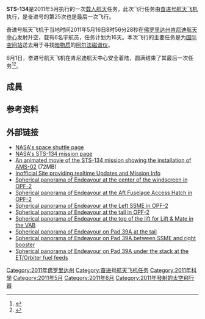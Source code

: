 {{expand|time=2011-05-18T08:06:25+00:00}}
{{noteTA
|G1=Aero
}}
{{Infobox spaceflight
| operator           = [[美国国家航空航天局|美国国家航空航天局]]
| name               = STS-134
| insignia           = STS-134 Patch.svg
| spacecraft         = {{OV|105}}
| crew_size          = 6
| launch_site        = 肯尼迪航天中心
| landing_site       = 
| launch_date        = 2011年5月16日，08:56:28 [[北美东部时区|EST]]<ref name=may16attempt>{{Cite web |url=http://www.abc15.com/dpp/news/national/endeavour-space-shuttle-launch-faces-more-delay |title=Endeavour space shuttle launch faces more delay |accessdate=2011-05-18 |archive-date=2011-05-09 |archive-url=https://web.archive.org/web/20110509195417/http://www.abc15.com/dpp/news/national/endeavour-space-shuttle-launch-faces-more-delay |dead-url=yes }}</ref><ref name=may8attempt>{{Cite web |url=http://www.nasaspaceflight.com/2011/05/sts-134-launch-slips-apu-troubleshooting-lca-fault/ |title=Launch slips to NET May 8 |accessdate=2011-05-18 |archive-date=2017-09-11 |archive-url=https://web.archive.org/web/20170911163000/https://www.nasaspaceflight.com/2011/05/sts-134-launch-slips-apu-troubleshooting-lca-fault/ |dead-url=no }}</ref><ref name=windows>{{Cite web |url=http://spaceflightnow.com/shuttle/sts134/fdf/134windows.html |title=STS-134 launch windows |accessdate=2011-05-18 |archive-date=2016-10-13 |archive-url=https://web.archive.org/web/20161013010917/http://spaceflightnow.com/shuttle/sts134/fdf/134windows.html |dead-url=no }}</ref><ref name="launchslip2">{{cite web | url=http://www.space.com/11524-nasa-space-shuttle-launch-delay-endeavour.html | title=NASA Delays Last Launch of Shuttle Endeavour Due to Malfunction | work=Space.com | accessdate=2011-04-29 | author=Moskowitz, Clara | archive-date=2019-03-05 | archive-url=https://web.archive.org/web/20190305134125/https://www.space.com/11524-nasa-space-shuttle-launch-delay-endeavour.html | dead-url=no }}</ref> （12:56:28 [[UTC|UTC]]）
| landing_date       = 2011年6月1日，02:35 AM [[北美东部时区|EST]]<ref name="landing">{{Cite web|url=http://www.nasa.gov/mission_pages/shuttle/launch/index.html|title=Space Shuttle Launch and Landing|accessdate=2011-05-16|publisher=NASA|archive-date=2019-05-17|archive-url=https://web.archive.org/web/20190517065303/https://www.nasa.gov/mission_pages/shuttle/launch/index.html|dead-url=no}}</ref> （06:35 [[协调世界时|UTC]]）
| mission_duration   = 16天17小时38分51秒
| orbit_periapsis    = {{convert|321|km}}<ref name="SATCAT"/>
| orbit_apoapsis     = {{convert|343|km}}<ref name="SATCAT"/>
| apsis              = 地
| orbit_reference    = [[地心轨道|地心轨道]]
| orbit_regime       = [[近地轨道|近地轨道]]
| orbit_inclination  = 51.6°
| orbit_period       = 91分钟
| orbit_epoch        = 2011年5月17日<ref name="SATCAT">{{cite web|url=http://planet4589.org/space/log/satcat.txt|title=Satellite Catalog|first=Jonathan|last=McDowell|work=Jonathan's Space Page|access-date=2013-05-24|archive-date=2003-10-11|archive-url=https://web.archive.org/web/20031011062901/http://planet4589.org/space/log/satcat.txt}}</ref>
| distance_travelled = 
| crew_photo         = STS-134_Official_Crew_Photo.jpg
| launch_mass        = {{convert|4524863|lbs|kg|order=flip}} (总计)<br />{{convert|268580|lbs|kg|order=flip}} (轨道器)<ref name="press_kit">{{Cite web |url=http://www.nasa.gov/pdf/538352main_sts134_presskit_508.pdf |title=STS-134 Press Kit |access-date=2011-05-16 |publisher=NASA |archive-date=2018-12-26 |archive-url=https://web.archive.org/web/20181226120713/https://www.nasa.gov/pdf/538352main_sts134_presskit_508.pdf }}</ref><ref name="obss" />
| landing_mass       = {{convert|203354|lbs|kg|order=flip}}<ref name="press_kit"/><ref name="obss">{{Cite web|url=http://www.nasaspaceflight.com/2009/06/sts-134-prcb-shuttle-ams-to-station/|title=STS-134: PRCB Baselines Penultimate Shuttle Flight to Take AMS to Station|access-date=2010-01-19|publisher=NASASpaceflight.com|year=2009|author=Chris Gebhardt|archive-date=2017-06-02|archive-url=https://web.archive.org/web/20170602111447/https://www.nasaspaceflight.com/2009/06/sts-134-prcb-shuttle-ams-to-station/}}</ref>
| payload_mass       = {{convert|34760|lbs|kg|order=flip}}<ref name="press_kit"/><ref name="obss" />

| crew_photo_caption = [[马克·凯利|马克·凯利]]（指挥官，前排中间）
| next_mission       = [[STS-135|STS-135]] [[File:STS-135_Patch.svg|30px]]
| programme          = [[美國太空梭計劃|美國太空梭計劃]]
| previous_mission   = [[STS-133|STS-133]] [[File:STS-133_patch.png|30px]]|
|}}

'''STS-134'''是2011年5月执行的一次[[载人航天|载人航天]]任务，此次飞行任务由[[奋进号航天飞机|奋进号航天飞机]]执行，是奋进号的第25次也是最后一次飞行。

奋进号航天飞机于当地时间2011年5月16日8时56分28秒在[[佛罗里达州|佛罗里达州]][[肯尼迪航天中心|肯尼迪航天中心]]发射升空，载有6名宇航员，任务计划为16天。本次飞行的主要任务是为[[国际空间站|国际空间站]]送去用于寻找[[暗物质|暗物质]]的[[阿尔法磁谱仪|阿尔法磁谱仪]]。

6月1日，奋进号航天飞机在肯尼迪航天中心安全着陆，圆满结束了其最后一次任务<ref>{{cite web | language = zh-cn | publisher = 新浪 | title = 美国奋进号航天飞机安全着陆 | url = http://news.sina.com.cn/w/2011-06-01/143522569614.shtml | date = 2011-06-01 | accessdate = 2011-07-08 | archive-date = 2011-06-04 | archive-url = https://web.archive.org/web/20110604213435/http://news.sina.com.cn/w/2011-06-01/143522569614.shtml | dead-url = no }}</ref><ref>{{Cite news |url=http://europe.chinadaily.com.cn/world/2011-05/19/content_12548046_2.htm |title=Shuttle Endeavour arrives at space station |accessdate=2021-11-15 |archive-date=2021-11-15 |archive-url=https://web.archive.org/web/20211115055315/http://europe.chinadaily.com.cn/world/2011-05/19/content_12548046_2.htm }}</ref>。

== 成員 ==
{{Spaceflight crew|terminology=太空人|position1=指揮官|crew1_up={{Flagicon|USA}} 馬克·E·-{zh-hk:基利;zh-tw:凱利;zh-cn:凯利;}-（Mark E. Kelly）|flights1_up=4|position2=飛行員|crew2_up={{Flagicon|USA}} 格里高利·H·-{zh-hk:莊遜;zh-tw:約翰遜;zh-cn:约翰逊;}-（Gregory H. Johnson）|flights2_up=2|position3=任務專家|crew3_up={{Flagicon|USA}} -{zh-hk:米高;zh-tw:麥可;zh-cn:迈克尔;}-·芬克  （Michael Fincke）|flights3_up=3|position4=任務專家|crew4_up={{Flagicon|ITA}} -{zh-hk:羅拔;zh-tw:羅伯特;zh-cn:羅伯特;}-·維托里（Roberto Vittori）|flights4_up=3|agency4_up=[[歐洲太空總署|歐洲太空總署]]|position5=任務專家|crew5_up={{Flagicon|USA}} 安德魯·佛爾斯圖爾（Andrew J. Feustel）|flights5_up=2|position6=任務專家|crew6_up={{Flagicon|USA}} 格里高利·查米托夫（Gregory Chamitoff）|flights6_up=2|notes='''註釋：''' <br />*2011年1月13日發生[[2011年圖森槍擊事件|圖森槍擊事件]]，馬克·-{zh-hk:基利;zh-tw:凱利;zh-cn:凯利;}-的妻子—[[美國眾議院|美國眾議員]][[嘉貝麗·吉佛斯|嘉貝麗·吉佛斯]]中鎗命危，美國太空總署隨即任命弗雷德里克·W·史達克考（Frederick W. Sturckow）為此次任務的後備指揮官<ref>{{cite web|url=http://www.nasa.gov/home/hqnews/2011/jan/HQ_11-015_Backup_Commander.html|title=NASA Announces Backup Commander For STS-134 Mission|date=2010-01-13|accessdate=2010-01-13|publisher=[[NASA|NASA]]|archive-date=2016-03-03|archive-url=https://web.archive.org/web/20160303233026/http://www.nasa.gov/home/hqnews/2011/jan/HQ_11-015_Backup_Commander.html|dead-url=no}}</ref>。 <br />*意大利人-{zh-hk:羅拔;zh-tw:羅伯特;zh-cn:羅伯特;}-·維托里是最後一位乘坐穿梭機的非美裔太空人。}}

==参考资料==
<references />
==外部链接==
{{commons}}
* [http://www.nasa.gov/mission_pages/shuttle/main/index.html NASA's space shuttle page]{{Wayback|url=http://www.nasa.gov/mission_pages/shuttle/main/index.html |date=20110726190430 }}
* [http://www.nasa.gov/mission_pages/shuttle/shuttlemissions/sts134/index.html NASA's STS-134 mission page]{{Wayback|url=http://www.nasa.gov/mission_pages/shuttle/shuttlemissions/sts134/index.html |date=20110517041828 }}
* [http://ams-02project.jsc.nasa.gov/Videos/STS134%20no%20sound%20-2.mov An animated movie of the STS-134 mission showing the installation of AMS-02]{{Wayback|url=http://ams-02project.jsc.nasa.gov/Videos/STS134%20no%20sound%20-2.mov |date=20110511205306 }} (72MB)
* [http://www.spaceflight101.com/ Inofficial Site providing realtime Updates and Mission Info]{{Wayback|url=http://www.spaceflight101.com/ |date=20110530025532 }}
* [https://web.archive.org/web/20110304164717/http://nasatech.net/EndeavourCWind110113/ Spherical panorama of Endeavour at the center of the windscreen in OPF-2]
* [https://web.archive.org/web/20110305081028/http://nasatech.net/EndeavourT1Hatch110113/ Spherical panorama of Endeavour at the Aft Fuselage Access Hatch in OPF-2]
* [https://web.archive.org/web/20110304174654/http://nasatech.net/EndeavourLeftSSME110113/ Spherical panorama of Endeavour at the Left SSME in OPF-2]
* [https://web.archive.org/web/20110303112422/http://nasatech.net/EndeavourTail110113/ Spherical panorama of Endeavour at the tail in OPF-2]
* [https://web.archive.org/web/20110309002744/http://nasatech.net/STS134L-M110228/ Spherical panorama of Endeavour at the top of the lift for Lift & Mate in the VAB]
* [https://web.archive.org/web/20111005054101/http://nasatech.net/STS134Tail110311/ Spherical panorama of Endeavour on Pad 39A at the tail]
* [https://web.archive.org/web/20111005054111/http://nasatech.net/STS134RBtwn110311/ Spherical panorama of Endeavour on Pad 39A between SSME and right booster]
* [https://web.archive.org/web/20111005054149/http://nasatech.net/STS134ETCtr110311/ Spherical panorama of Endeavour on Pad 39A under the stack at the ET/Orbiter fuel feeds]
{{Manned ISS flight}}
{{奋进号航天飞机}}
{{2011年軌道發射任務}}
[[Category:2011年佛罗里达州|Category:2011年佛罗里达州]]
[[Category:奋进号航天飞机任务|Category:奋进号航天飞机任务]]
[[Category:2011年科學|Category:2011年科學]]
[[Category:2011年5月|Category:2011年5月]]
[[Category:2011年6月|Category:2011年6月]]
[[Category:2011年發射的太空飛行器|Category:2011年發射的太空飛行器]]